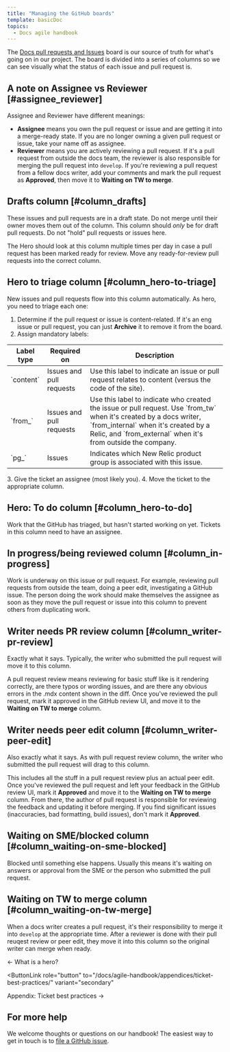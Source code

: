 ```yaml
---
title: "Managing the GitHub boards"
template: basicDoc
topics:
  - Docs agile handbook
---
```


The [Docs pull requests and Issues](https://github.com/newrelic/docs-website/projects/3) board is our source of truth for what's going on in our project. The board is divided into a series of columns so we can see visually what the status of each issue and pull request is.

## A note on Assignee vs Reviewer [#assignee_reviewer]

Assignee and Reviewer have different meanings:

- **Assignee** means you own the pull request or issue and are getting it into a merge-ready state. If you are no longer owning a given pull request or issue, take your name off as assignee.
- **Reviewer** means you are actively reviewing a pull request. If it's a pull request from outside the docs team, the reviewer is also responsible for merging the pull request into `develop`. If you're reviewing a pull request from a fellow docs writer, add your comments and mark the pull request as **Approved**, then move it to **Waiting on TW to merge**.

## Drafts column [#column_drafts]

These issues and pull requests are in a draft state. Do not merge until their owner moves them out of the column. This column should _only_ be for draft pull requests. Do not "hold" pull requests or issues here.

The Hero should look at this column multiple times per day in case a pull request has been marked ready for review. Move any ready-for-review pull requests into the correct column.

## Hero to triage column [#column_hero-to-triage]

New issues and pull requests flow into this column automatically. As hero, you need to triage each one:

1. Determine if the pull request or issue is content-related. If it's an eng issue or pull request, you can just **Archive** it to remove it from the board.
2. Assign mandatory labels:
  <table>
    <thead>
      <tr>
        <th style={{ width: "135px" }}>
          Label type
        </th>
        <th style={{ width: "135px" }}>
          Required on
        </th>
        <th>
          Description
        </th>
      </tr>
    </thead>
    <tbody>
      <tr>
        <td>
          `content`
        </td>
        <td>
          Issues and pull requests
        </td>
        <td>
          Use this label to indicate an issue or pull request relates to content (versus the code of the site).
        </td>
      </tr>
      <tr>
        <td>
          `from_`
        </td>
        <td>
          Issues and pull requests
        </td>
        <td>
          Use this label to indicate who created the issue or pull request. Use `from_tw` when it's created by a docs writer, `from_internal` when it's created by a Relic, and `from_external` when  it's from outside the company.
        </td>
      </tr>
      <tr>
        <td>
          `pg_`
        </td>
        <td>
          Issues
        </td>
        <td>
          Indicates which New Relic product group is associated with this issue. 
        </td>
      </tr>
    </tbody>
  </table>
3. Give the ticket an assignee (most likely you).
4. Move the ticket to the appropriate column.

## Hero: To do column [#column_hero-to-do]

Work that the GitHub has triaged, but hasn't started working on yet. Tickets in this column need to have an assignee.

## In progress/being reviewed column [#column_in-progress]

Work is underway on this issue or pull request. For example, reviewing pull requests from outside the team, doing a peer edit, investigating a GitHub issue. The person doing the work should make themselves the assignee as soon as they move the pull request or issue into this column to prevent others from duplicating work.

## Writer needs PR review column [#column_writer-pr-review]

Exactly what it says. Typically, the writer who submitted the pull request will move it to this column.

A pull request review means reviewing for basic stuff like is it rendering correctly, are there typos or wording issues, and are there any obvious errors in the .mdx content shown in the diff. Once you've reviewed the pull request, mark it approved in the GitHub review UI, and move it to the **Waiting on TW to merge** column.

## Writer needs peer edit column [#column_writer-peer-edit]

Also exactly what it says. As with pull request review column, the writer who submitted the pull request will drag to this column.

This includes all the stuff in a pull request review plus an actual peer edit. Once you've reviewed the pull request and left your feedback in the GitHub review UI, mark it **Approved** and move it to the **Waiting on TW to merge** column. From there, the author of pull request is responsible for reviewing the feedback and updating it before merging. If you find significant issues (inaccuracies, bad formatting, build issues), don't mark it **Approved**.

## Waiting on SME/blocked column [#column_waiting-on-sme-blocked]

Blocked until something else happens. Usually this means it's waiting on answers or approval from the SME or the person who submitted the pull request. 

## Waiting on TW to merge column [#column_waiting-on-tw-merge]

When a docs writer creates a pull request, it's their responsibility to merge it into `develop` at the appropriate time. After a reviewer is done with their pull reuqest review or peer edit, they move it into this column so the original writer can merge when ready.

<ButtonGroup>
  <ButtonLink
  role="button"
  to="/docs/agile-handbook/heroing/what-is-a-hero/"
  variant="secondary"
  >
  ← What is a hero?
  </ButtonLink>

  <ButtonLink
  role="button"
  to="/docs/agile-handbook/appendices/ticket-best-practices/"
  variant="secondary"
  >
  Appendix: Ticket best practices →
  </ButtonLink>
</ButtonGroup>

## For more help

We welcome thoughts or questions on our handbook! The easiest way to get in touch is to [file a GitHub issue](https://github.com/newrelic/docs-website/issues/new/choose).